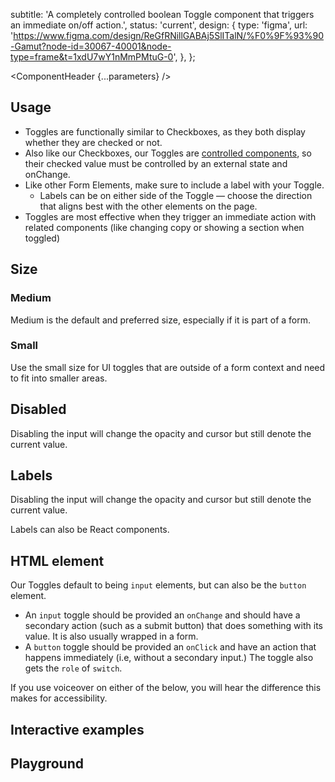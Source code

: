 


  subtitle: 'A completely controlled boolean Toggle component that triggers an immediate on/off action.',
  status: 'current',
  design: {
    type: 'figma',
    url: 'https://www.figma.com/design/ReGfRNillGABAj5SlITalN/%F0%9F%93%90-Gamut?node-id=30067-40001&node-type=frame&t=1xdU7wY1nMmPMtuG-0',
  },
};

<Meta of={ToggleStories} />

<ComponentHeader {...parameters} />

## Usage

- Toggles are functionally similar to Checkboxes, as they both display whether they are checked or not.
- Also like our Checkboxes, our Toggles are [controlled components](https://reactjs.org/docs/forms.html#controlled-components), so their checked value must be controlled by an external state and onChange.
- Like other Form Elements, make sure to include a label with your Toggle.
  - Labels can be on either side of the Toggle — choose the direction that aligns best with the other elements on the page.
- Toggles are most effective when they trigger an immediate action with related components (like changing copy or showing a section when toggled)

## Size

### Medium

Medium is the default and preferred size, especially if it is part of a form.

<Canvas of={ToggleStories.Medium} />

### Small

Use the small size for UI toggles that are outside of a form context and need to fit into smaller areas.

<Canvas of={ToggleStories.Small} />

## Disabled

Disabling the input will change the opacity and cursor but still denote the current value.

<Canvas of={ToggleStories.Disabled} />
<Canvas of={ToggleStories.DisabledChecked} />

## Labels

Disabling the input will change the opacity and cursor but still denote the current value.

<Canvas of={ToggleStories.LabelRight} />
<Canvas of={ToggleStories.LabelLeft} />

Labels can also be React components.

<Canvas of={ToggleStories.ReactComponentLabel} />

## HTML element

Our Toggles default to being `input` elements, but can also be the `button` element.

- An `input` toggle should be provided an `onChange` and should have a secondary action (such as a submit button) that does something with its value. It is also usually wrapped in a form.
- A `button` toggle should be provided an `onClick` and have an action that happens immediately (i.e, without a secondary input.) The toggle also gets the `role` of `switch`.

If you use voiceover on either of the below, you will hear the difference this makes for accessibility.

<Canvas of={ToggleStories.InputElement} />
<Canvas of={ToggleStories.ButtonElement} />

## Interactive examples

<Canvas of={ToggleStories.InteractiveInputToggle} />
<Canvas of={ToggleStories.InteractiveButtonToggle} />


## Playground

<Canvas sourceState="shown">
  <Story of={ToggleStories.Default} />
</Canvas>

<Controls />
